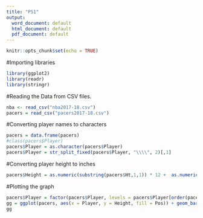 ```yaml
---
title: "PS1"
output:
  word_document: default
  html_document: default
  pdf_document: default
---
```


```r
knitr::opts_chunk$set(echo = TRUE)
```

#Importing libraries

```r
library(ggplot2)
library(readr)
library(stringr)
```

#Reading the Data from CSV files.

```r
nba <- read_csv("nba2017-18.csv")
pacers = read_csv("pacers2017-18.csv")
```

#Converting player names to characters

```r
pacers = data.frame(pacers)
#class(pacers$Player)
pacers$Player = as.character(pacers$Player)
pacers$Player = str_split_fixed(pacers$Player, "\\\\", 2)[,1]
```

#Converting player height to inches

```r
pacers$Height = as.numeric(substring(pacers$Ht,1,1)) * 12 +  as.numeric(substring(pacers$Ht,3,nchar(pacers$Ht)))
```

#Plotting the graph

```r
pacers$Player = factor(pacers$Player, levels = pacers$Player[order(pacers$Pos,pacers$Height)])
gg = ggplot(pacers, aes(x = Player, y = Height, fill = Pos)) + geom_bar(stat="identity") + ylab("Height (in inches)") + xlab("Player Name") + ggtitle("Heights of players in Pacers (2017-18)") + coord_flip()
gg
```

